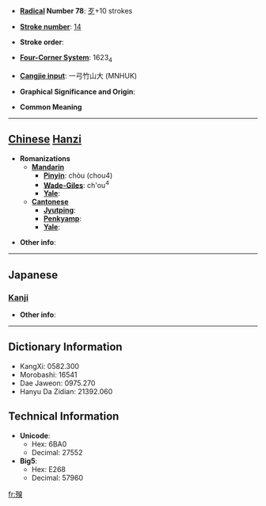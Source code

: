 * '''[[Wiktionary:Chinese radical index| Radical]] Number 78''': [[Wiktionary:Chinese radical index 歹|歹]]+10 strokes

* '''[[Wiktionary:Chinese total strokes index|Stroke number]]''': [[Wiktionary:Chinese total strokes index 14|14]]

* '''Stroke order''': 

* '''[[Wiktionary:Chinese four corner index|Four-Corner System]]''': 1623<sub>4</sub>

* '''[[Wiktionary:Chinese Cangjie index|Cangjie input]]''': 一弓竹山大 (MNHUK)

* '''Graphical Significance and Origin''': 

* '''Common Meaning'''

----

== [[Chinese]] [[Hanzi]] ==

* '''Romanizations'''
** '''[[Mandarin]]'''
*** '''[[Pinyin]]''': chòu (chou4)
*** '''[[Wade-Giles]]''': ch'ou<sup>4</sup>
*** '''[[Yale]]''': 
** '''[[Cantonese]]'''
*** '''[[Jyutping]]''':
*** '''[[Penkyamp]]''': 
*** '''[[Yale]]''': 

* '''Other info''': 

----

==Japanese==
===[[Kanji]]===
{{kanji|on readings=[[しゅう]] (shū), [[しゅ]] (shu), [[きゅう]] (kyū), [[く]] (ku)|kun readings=[[におい]] (nioi)}}

* '''Other info''':  

----

== Dictionary Information ==

* KangXi: 0582.300
* Morobashi: 16541
* Dae Jaweon: 0975.270
* Hanyu Da Zidian: 21392.060

== Technical Information ==

* '''Unicode''':
** Hex: 6BA0
** Decimal: 27552
* '''Big5''':
** Hex: E268
** Decimal: 57960

[[fr:殠]]